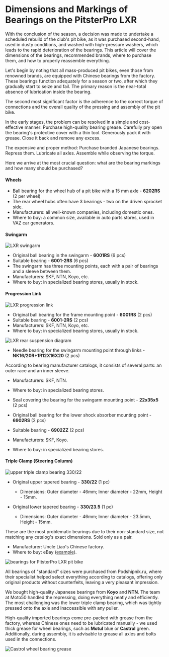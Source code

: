 
# Dimensions and Markings of Bearings on the PitsterPro LXR

With the conclusion of the season, a decision was made to undertake a scheduled rebuild of the club's pit bike, as it was purchased second-hand, used in dusty conditions, and washed with high-pressure washers, which leads to the rapid deterioration of the bearings. This article will cover the dimensions of the bearings, recommended brands, where to purchase them, and how to properly reassemble everything.

Let's begin by noting that all mass-produced pit bikes, even those from renowned brands, are equipped with Chinese bearings from the factory. These bearings function adequately for a season or two, after which they gradually start to seize and fail. The primary reason is the near-total absence of lubrication inside the bearing.

The second most significant factor is the adherence to the correct torque of connections and the overall quality of the pressing and assembly of the pit bike.

In the early stages, the problem can be resolved in a simple and cost-effective manner: Purchase high-quality bearing grease. Carefully pry open the bearing's protective cover with a thin tool. Generously pack it with grease. Close it back and remove any excess.

<YouTubeEmbed videoId="bu8ln0_sB7A" />

The expensive and proper method: Purchase branded Japanese bearings. Repress them. Lubricate all axles. Assemble while observing the torque.

Here we arrive at the most crucial question: what are the bearing markings and how many should be purchased?

#### Wheels

- Ball bearing for the wheel hub of a pit bike with a 15 mm axle - **6202RS** (2 per wheel)
- The rear wheel hubs often have 3 bearings - two on the driven sprocket side.
- Manufacturers: all well-known companies, including domestic ones.
- Where to buy: a common size, available in auto parts stores, used in VAZ car generators.

#### Swingarm

![LXR swingarm](../../../static/img/292db9.jpg "LXR swingarm")

- Original ball bearing in the swingarm - **6001RS** (6 pcs)
- Suitable bearing - **6001-2RS** (6 pcs)
- The swingarm has three mounting points, each with a pair of bearings and a sleeve between them.
- Manufacturers: SKF, NTN, Koyo, etc.
- Where to buy: in specialized bearing stores, usually in stock.

#### Progression Link

![LXR progression link](../../../static/img/931092.jpg "LXR progression link")

- Original ball bearing for the frame mounting point - **6001RS** (2 pcs)
- Suitable bearing - **6001-2RS** (2 pcs)
- Manufacturers: SKF, NTN, Koyo, etc.
- Where to buy: in specialized bearing stores, usually in stock.


![LXR rear suspension diagram](../../../static/img/b7a6b8.jpg "LXR rear suspension diagram")

- Needle bearing for the swingarm mounting point through links - **NK16/20R+1R12X16X20** (2 pcs)

According to bearing manufacturer catalogs, it consists of several parts: an outer race and an inner sleeve.
- Manufacturers: SKF, NTN.
- Where to buy: in specialized bearing stores.

- Seal covering the bearing for the swingarm mounting point - **22x35x5** (2 pcs)

- Original ball bearing for the lower shock absorber mounting point - **6902RS** (2 pcs)
- Suitable bearing - **6902ZZ** (2 pcs)
- Manufacturers: SKF, Koyo.
- Where to buy: in specialized bearing stores.

#### Triple Clamp (Steering Column)

![upper triple clamp bearing 330/22](../../../static/img/556575.jpg "upper triple clamp bearing 330/22")

- Original upper tapered bearing - **330/22** (1 pc)
    - Dimensions: Outer diameter - 46mm; Inner diameter - 22mm, Height - 15mm.

- Original lower tapered bearing - **330/23.5** (1 pc)
    - Dimensions: Outer diameter - 46mm; Inner diameter - 23.5mm, Height - 15mm.

These are the most problematic bearings due to their non-standard size, not matching any catalog's exact dimensions. Sold only as a pair.
- Manufacturer: Uncle Liao's Chinese factory.
- Where to buy: eBay ([example](http://www.ebay.com/sch/i.html?_odkw=TAPERED%20BEARING%20330%2F22&_osacat=0&_from=R40&_trksid=p2045573.m570.l1313&_nkw=TAPERED%20BEARING%20330%2F22%20330%2F23%2C5&_sacat=0)).


![bearings for PitsterPro LXR pit bike](../../../static/img/c6bbef.jpg "bearings for PitsterPro LXR pit bike")

All bearings of "standard" sizes were purchased from Podshipnik.ru, where their specialist helped select everything according to catalogs, offering only original products without counterfeits, leaving a very pleasant impression.

We bought high-quality Japanese bearings from **Koyo** and **NTN**. The team at Moto50 handled the repressing, doing everything neatly and efficiently. The most challenging was the lower triple clamp bearing, which was tightly pressed onto the axle and inaccessible with any puller.

High-quality imported bearings come pre-packed with grease from the factory, whereas Chinese ones need to be lubricated manually - we used thick grease for wheel bearings, such as **Motul** blue or **Castrol** green. Additionally, during assembly, it is advisable to grease all axles and bolts used in the connections.


![Castrol wheel bearing grease](../../../static/img/b00843.jpg "Castrol wheel bearing grease")
